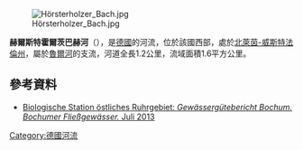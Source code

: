 {{Coord|51|25|44|N|7|7|55|E|display=title}}
[[Image:Hörsterholzer_Bach.jpg|right]]

'''赫爾斯特霍爾茨巴赫河'''（{{lang-de|Hörsterholzer Bach}}），是[[德國|德國]]的河流，位於該國西部，處於[[北萊茵-威斯特法倫州|北萊茵-威斯特法倫州]]，屬於[[魯爾河|魯爾河]]的支流，河道全長1.2公里，流域面積1.6平方公里。

==參考資料==
* [https://www.bochum.de/C12571A3001D56CE/vwContentByKey/W29AJFVS764BOCMDE/$FILE/Gewaesserguetebericht_textteil.pdf Biologische Station östliches Ruhrgebiet: ''Gewässergütebericht Bochum. Bochumer Fließgewässer.'' Juli 2013] {{Wayback|url=https://www.bochum.de/C12571A3001D56CE/vwContentByKey/W29AJFVS764BOCMDE/$FILE/Gewaesserguetebericht_textteil.pdf |date=20160121042047 }}

{{Germany-geo-stub}}
[[Category:德國河流|Category:德國河流]]